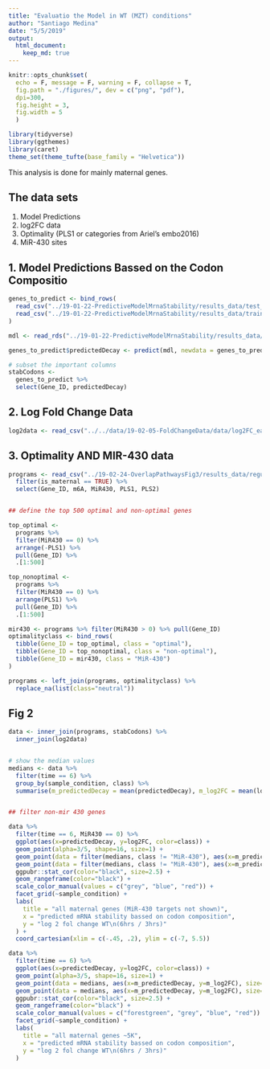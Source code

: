 ```yaml
---
title: "Evaluatio the Model in WT (MZT) conditions"
author: "Santiago Medina"
date: "5/5/2019"
output: 
  html_document:
    keep_md: true
---
```


```r
knitr::opts_chunk$set(
  echo = F, message = F, warning = F, collapse = T,
  fig.path = "./figures/", dev = c("png", "pdf"),
  dpi=300,
  fig.height = 3,
  fig.width = 5
  )

library(tidyverse)
library(ggthemes)
library(caret)
theme_set(theme_tufte(base_family = "Helvetica"))
```

This analysis is done for mainly maternal genes.

## The data sets
1. Model Predictions
2. log2FC data
3. Optimality (PLS1 or categories from Ariel's embo2016)
4. MiR-430 sites

## 1. Model Predictions Bassed on the Codon Compositio

```r
genes_to_predict <- bind_rows(
  read_csv("../19-01-22-PredictiveModelMrnaStability/results_data/test_data.csv"),
  read_csv("../19-01-22-PredictiveModelMrnaStability/results_data/train_data.csv")
)

mdl <- read_rds("../19-01-22-PredictiveModelMrnaStability/results_data/trained_models/svmRModel.rds")

genes_to_predict$predictedDecay <- predict(mdl, newdata = genes_to_predict)

# subset the important columns
stabCodons <- 
  genes_to_predict %>% 
  select(Gene_ID, predictedDecay)
```


## 2. Log Fold Change Data
```r
log2data <- read_csv("../../data/19-02-05-FoldChangeData/data/log2FC_earlyVSlate_tidytimecourse.csv")
```

## 3. Optimality AND MIR-430 data

```r
programs <- read_csv("../19-02-24-OverlapPathwaysFig3/results_data/regulatory_pathways_matrix.csv") %>% 
  filter(is_maternal == TRUE) %>% 
  select(Gene_ID, m6A, MiR430, PLS1, PLS2)


## define the top 500 optimal and non-optimal genes

top_optimal <- 
  programs %>% 
  filter(MiR430 == 0) %>% 
  arrange(-PLS1) %>%
  pull(Gene_ID) %>% 
  .[1:500]

top_nonoptimal <- 
  programs %>% 
  filter(MiR430 == 0) %>% 
  arrange(PLS1) %>%
  pull(Gene_ID) %>% 
  .[1:500]

mir430 <- programs %>% filter(MiR430 > 0) %>% pull(Gene_ID)
optimalityclass <- bind_rows(
  tibble(Gene_ID = top_optimal, class = "optimal"),
  tibble(Gene_ID = top_nonoptimal, class = "non-optimal"),
  tibble(Gene_ID = mir430, class = "MiR-430")
)

programs <- left_join(programs, optimalityclass) %>% 
  replace_na(list(class="neutral"))
```
## Fig 2

```r
data <- inner_join(programs, stabCodons) %>% 
  inner_join(log2data)


# show the median values
medians <- data %>% 
  filter(time == 6) %>% 
  group_by(sample_condition, class) %>% 
  summarise(m_predictedDecay = mean(predictedDecay), m_log2FC = mean(log2FC))


## filter non-mir 430 genes

data %>% 
  filter(time == 6, MiR430 == 0) %>% 
  ggplot(aes(x=predictedDecay, y=log2FC, color=class)) +
  geom_point(alpha=3/5, shape=16, size=1) +
  geom_point(data = filter(medians, class != "MiR-430"), aes(x=m_predictedDecay, y=m_log2FC), size=3.5, shape=16, color="black", alpha=.95) +
  geom_point(data = filter(medians, class != "MiR-430"), aes(x=m_predictedDecay, y=m_log2FC), size=3, shape=16, alpha=.95) +
  ggpubr::stat_cor(color="black", size=2.5) +
  geom_rangeframe(color="black") +
  scale_color_manual(values = c("grey", "blue", "red")) +
  facet_grid(~sample_condition) +
  labs(
    title = "all maternal genes (MiR-430 targets not shown)",
    x = "predicted mRNA stability bassed on codon composition",
    y = "log 2 fol change WT\n(6hrs / 3hrs)"
  ) +
  coord_cartesian(xlim = c(-.45, .2), ylim = c(-7, 5.5)) 
```

```r
data %>% 
  filter(time == 6) %>% 
  ggplot(aes(x=predictedDecay, y=log2FC, color=class)) +
  geom_point(alpha=3/5, shape=16, size=1) +
  geom_point(data = medians, aes(x=m_predictedDecay, y=m_log2FC), size=3.5, shape=16, color="black", alpha=.95) +
  geom_point(data = medians, aes(x=m_predictedDecay, y=m_log2FC), size=3, shape=16, alpha=.95) +
  ggpubr::stat_cor(color="black", size=2.5) +
  geom_rangeframe(color="black") +
  scale_color_manual(values = c("forestgreen", "grey", "blue", "red")) +
  facet_grid(~sample_condition) +
  labs(
    title = "all maternal genes ~5K",
    x = "predicted mRNA stability bassed on codon composition",
    y = "log 2 fol change WT\n(6hrs / 3hrs)"
  )
```




